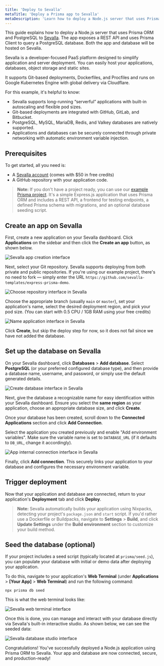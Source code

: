 ```yaml
---
title: 'Deploy to Sevalla'
metaTitle: 'Deploy a Prisma app to Sevalla'
metaDescription: 'Learn how to deploy a Node.js server that uses Prisma ORM to Sevalla.'
---
```


This guide explains how to deploy a Node.js server that uses Prisma ORM and PostgreSQL to [Sevalla](https://sevalla.com). The app exposes a REST API and uses Prisma Client to query a PostgreSQL database. Both the app and database will be hosted on Sevalla.

Sevalla is a developer-focused PaaS platform designed to simplify application and server deployment. You can easily host your applications, databases, object storage and static sites.

It supports Git-based deployments, Dockerfiles, and Procfiles and runs on Google Kubernetes Engine with global delivery via Cloudflare.

For this example, it's helpful to know:

* Sevalla supports long-running “serverful” applications with built-in autoscaling and flexible pod sizes.  
* Git-based deployments are integrated with GitHub, GitLab, and Bitbucket.  
* PostgreSQL, MySQL, MariaDB, Redis, and Valkey databases are natively supported.  
* Applications and databases can be securely connected through private networking with automatic environment variable injection.

## Prerequisites

To get started, all you need is:

* A [Sevalla account](https://sevalla.com) (comes with $50 in free credits)  
* A GitHub repository with your application code.

> **Note:** If you don't have a project ready, you can use our [example Prisma project](https://github.com/kinsta/example-prisma). It's a simple Express.js application that uses Prisma ORM and includes a REST API, a frontend for testing endpoints, a defined Prisma schema with migrations, and an optional database seeding script.

## Create an app on Sevalla

First, create a new application on your Sevalla dashboard. Click **Applications** on the sidebar and then click the **Create an app** button, as shown below.

![Sevalla app creation interface](images/sevalla-app-creation.png)

Next, select your Git repository. Sevalla supports deploying from both private and public repositories. If you're using our example project, there's no need to fork — simply enter the URL `https://github.com/sevalla-templates/express-prisma-demo`.

![Choose repository interface in Sevalla](images/sevalla-choose-repository.png)

Choose the appropriate branch (usually `main` or `master`), set your application's name, select the desired deployment region, and pick your pod size. (You can start with 0.5 CPU / 1GB RAM using your free credits)

![Name application interface in Sevalla](images/sevalla-name-application.png)

Click **Create**, but skip the deploy step for now, so it does not fail since we have not added the database.

## Set up the database on Sevalla

On your Sevalla dashboard, click **Databases** \> **Add database**. Select **PostgreSQL** (or your preferred configured database type), and then provide a database name, username, and password, or simply use the default generated details.

![Create database interface in Sevalla](images/sevalla-create-database.png)

Next, give the database a recognizable name for easy identification within your Sevalla dashboard. Ensure you select the **same region** as your application, choose an appropriate database size, and click **Create**.

Once your database has been created, scroll down to the **Connected Applications** section and click **Add Connection**.

Select the application you created previously and enable "Add environment variables". Make sure the variable name is set to `DATABASE_URL` (if it defaults to `DB_URL`, change it accordingly).

![App internal connection interface in Sevalla](images/sevalla-app-internal-connection.png)

Finally, click **Add connection**. This securely links your application to your database and configures the necessary environment variable.

## Trigger deployment

Now that your application and database are connected, return to your application's **Deployment** tab and click **Deploy**.

> **Note:** Sevalla automatically builds your application using Nixpacks, detecting your project's `package.json` and `start` script. If you'd rather use a Dockerfile or Buildpacks, navigate to **Settings** \> **Build**, and click **Update Settings** under the **Build environment** section to customize your build method.

## Seed the database (optional)

If your project includes a seed script (typically located at `prisma/seed.js`), you can populate your database with initial or demo data after deploying your application.

To do this, navigate to your application's **Web Terminal** (under **Applications** \> **\[Your App\]** \> **Web Terminal**) and run the following command:

```shell
npx prisma db seed
```

This is what the web terminal looks like:

![Sevalla web terminal interface](images/sevalla-web-terminal.png)

Once this is done, you can manage and interact with your database directly via Sevalla's built-in interactive studio. As shown below, we can see the seeded data:

![Sevalla database studio interface](images/sevalla-database-studio.png)

Congratulations\! You've successfully deployed a Node.js application using Prisma ORM to Sevalla. Your app and database are now connected, secure, and production-ready\!